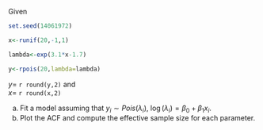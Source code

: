 Given 
```r
set.seed(14061972)

x<-runif(20,-1,1)

lambda<-exp(3.1*x-1.7)

y<-rpois(20,lambda=lambda)

```
$y=$ `r round(y,2)`  and \
$x =$ `r round(x,2)`

(a) Fit a model assuming that $y_i\sim Pois(\lambda_i)$, $\log(\lambda_i)=\beta_0+\beta_1x_i$.
(b)   Plot the ACF and compute the effective sample size for each parameter.


